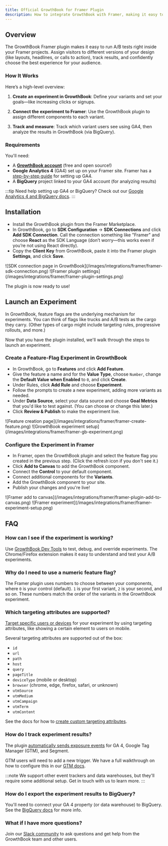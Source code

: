 ```yaml
---
title: Official GrowthBook for Framer Plugin
description: How to integrate GrowthBook with Framer, making it easy to connect feature flags and experiments with Framer components for no-code A/B testing.
---
```



## Overview

The GrowthBook Framer plugin makes it easy to run A/B tests right inside your Framer projects. Assign visitors to different versions of your design (like layouts, headlines, or calls to action), track results, and confidently choose the best experience for your audience.

### How It Works

Here’s a high-level overview:

1. **Create an experiment in GrowthBook**: Define your variants and set your goals—like increasing clicks or signups.

2. **Connect the experiment to Framer**: Use the GrowthBook plugin to assign different components to each variant.

3. **Track and measure**: Track which variant users see using GA4, then analyze the results in GrowthBook (via BigQuery).

### Requirements

You'll need:

- A [**GrowthBook account**](https://growthbook.io/) (free and open source!)
- **Google Analytics 4** (GA4) set up on your Framer site. Framer has a [step-by-step guide](https://www.framer.com/help/articles/how-to-set-up-google-analytics/) for setting up GA4.
- A **BigQuery** project linked to your GA4 account (for analyzing results)

:::tip
Need help setting up GA4 or BigQuery? Check out our [Google Analytics 4 and BigQuery docs](/guide/GA4-google-analytics).
:::

## Installation

- Install the GrowthBook plugin from the Framer Marketplace.
- In GrowthBook, go to **SDK Configuration** &rarr; **SDK Connections** and click **Add SDK Connection**. Call the connection something like "Framer" and choose **React** as the SDK Language (don’t worry—this works even if you’re not using React directly).
- Copy the **Client Key** from GrowthBook, paste it into the Framer plugin **Settings**, and click **Save**.

<MaxWidthImage caption="SDK connection page in GrowthBook">
![SDK connection page in GrowthBook](/images/integrations/framer/framer-sdk-connection.png)
</MaxWidthImage>

<MaxWidthImage maxWidth={400} border caption="Framer plugin settings">
![Framer plugin settings](/images/integrations/framer/framer-plugin-settings.png)
</MaxWidthImage>

The plugin is now ready to use!

## Launch an Experiment

In GrowthBook, feature flags are the underlying mechanism for experiments. You can think of flags like trucks and A/B tests as the cargo they carry. (Other types of cargo might include targeting rules, progressive rollouts, and more.)

Now that you have the plugin installed, we'll walk through the steps to launch an experiment.

### Create a Feature-Flag Experiment in GrowthBook

- In GrowthBook, go to **Features** and click **Add Feature**.
- Give the feature a name and for the **Value Type**, choose `Number`, change the **Default Value when Enabled** to `0`, and click **Create**.
- Under Rules, click **Add Rule** and choose **Experiment**.
- Follow the prompts to create a new experiment, adding more variants as needed.
- Under **Data Source**, select your data source and choose **Goal Metrics** that you'd like to test against. (You can choose or change this later.)
- Click **Review & Publish** to make the experiment live.

<MaxWidthImage border caption="Feature creation page">
![Feature creation page](/images/integrations/framer/framer-create-feature.png)
</MaxWidthImage>

<MaxWidthImage border caption="Feature flag experiment rule setup">
![GrowthBook experiment setup](/images/integrations/framer/framer-gb-experiment.png)
</MaxWidthImage>

### Configure the Experiment in Framer

- In Framer, open the GrowthBook plugin and select the feature flag you created in the previous step. (Click the refresh icon if you don't see it.)
- Click **Add to Canvas** to add the GrowthBook component.
- Connect the **Control** to your default component.
- Connect additional components for the **Variants**.
- Add the GrowthBook component to your site.
- Publish your changes and you're live!

<MaxWidthImage maxWidth={400} border>
![Framer add to canvas](/images/integrations/framer/framer-plugin-add-to-canvas.png)
</MaxWidthImage>

<MaxWidthImage caption="GrowthBook component with variants attached">
![Framer experiment](/images/integrations/framer/framer-experiment-setup.png)
</MaxWidthImage>

## FAQ

### How can I see if the experiment is working?

Use [GrowthBook Dev Tools](/tools/chrome-extension) to test, debug, and override experiments. The Chrome/Firefox extension makes it easy to understand and test your A/B experiments.

### Why do I need to use a numeric feature flag?

The Framer plugin uses numbers to choose between your components, where `0` is your control (default). `1` is your first variant, `2` is your second, and so on. These numbers match the order of the variants in the GrowthBook experiment.

### Which targeting attributes are supported?

[Target specific users or devices](/features/targeting) for your experiment by using targeting attributes, like showing a certain element to users on mobile.

Several targeting attributes are supported out of the box:

- `id`
- `url`
- `path`
- `host`
- `query`
- `pageTitle`
- `deviceType` (mobile or desktop)
- `browser` (chrome, edge, firefox, safari, or unknown)
- `utmSource`
- `utmMedium`
- `utmCampaign`
- `utmTerm`
- `utmContent`

See the docs for how to [create custom targeting attributes](/lib/script-tag#adding-custom-attributes).

### How do I track experiment results?

The plugin [automatically sends exposure events](/lib/script-tag#tracking-experiment-views) for GA 4, Google Tag Manager (GTM), and Segment.

GTM users will need to add a new trigger. We have a full walkthrough on how to configure this in our [GTM docs](/guide/google-tag-manager-and-growthbook).

:::note
We support other event trackers and data warehouses, but they'll require some additional setup. Get in touch with us to learn more.
:::

### How do I export the experiment results to BigQuery?

You'll need to connect your GA 4 property (or data warehouse) to BigQuery. See the [BigQuery docs](/guide/bigquery) for more info.

### What if I have more questions?

Join our [Slack community](https://join.slack.com/t/growthbookusers/shared_invite/zt-2xw8fu279-Y~hwnfCEf7WrEI9qScHURQ) to ask questions and get help from the GrowthBook team and other users.
